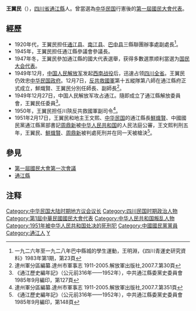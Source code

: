 {{Infobox person
| 姓名     = 王翼民
| 图像     = File:第一屆國民大會四川省通江縣代表王翼民.PNG
| 图像描述 =民國37年出版的《第一屆國民大會專輯》中的王翼民肖像
| 图像大小 = 
| 出生日期 = <!-- {{Birth date|YYYY|MM|DD}} -->
| 出生地   = 
| 受洗     = 
| 死亡日期 =1951年2月17日
| 死亡地   = 
| 国籍     = {{ROC}}<!-- 1949年，在法理上未尚失中华民国国籍 --><br/>{{PRC}}（1949年起）
| 籍贯     = <!-- （仅限部分地区人士使用） -->
| 教育程度 = 
| 母校     =
| 职业     = 
| 知名作品 = 
| 政党     = 
| 宗教信仰 = 
| 配偶     = 
| 子女     = 
| 父母     = 
| 亲属     = 
}}
'''王翼民'''（{{bd|？年||1951年|2月17日|catIdx=W王}}），[[四川省|四川省]][[通江縣|通江縣]]人。曾當選為[[中华民国|中华民国]]行憲後的[[第一屆國民大會代表|第一屆國民大會代表]]。

== 經歷  ==
*1920年代，王翼民担任[[通江县|通江县]]、[[南江县|南江县]]、[[巴中县|巴中县]]三縣聯團辦事處副處長<ref>一九二六年至一九二八年巴中縣城的學生運動，王明淵，《四川青運史研究資料》1983年第1期，第23頁</ref>。
*1945年，王翼民担任通江縣參議會參議長。
*1947年冬，王翼民參加通江縣的國大代表選舉，获得多數選票顺利當選为[[国民大会代表|国民大会代表]]。
*1949年12月，[[中国人民解放军|中国人民解放军]]发起[[西南战役|西南战役]]后，迅速占领[[四川省_(中華民國)|四川全省]]。王翼民仍效忠[[中华民国政府|中华民国政府]]。12月7日，[[反共救國軍|反共救國軍]]第十五縱隊第八師在通江縣府正式成立，鮮熾賢、王翼民分別任師長、副師長<ref>達州軍分區編纂.達州市軍事志  1911-2005.解放軍出版社,2007.7.第30頁</ref>。
*1949年12月27日，中国人民解放军攻占通江。隨即成立了通江縣解放委員會，王翼民任委員<ref>《通江歷史編年記》（公元前316年——1952年），中共通江縣委黨史委員會1985年9月編印，第127頁</ref>。
*1950年，王翼民担任川陝反共救國軍副司令<ref>達州軍分區編纂.達州市軍事志  1911-2005.解放軍出版社,2007.7.第351頁</ref>。
*1951年2月17日，王翼民和地主王文熙、[[中华民国|中华民国]]的通江縣長[[鮮熾賢|鮮熾賢]]、中國國民黨通江縣黨部書記[[周鼎新|周鼎新]]被[[中华人民共和国|中华人民共和国]]的人民法庭公審，王文熙判刑五年，王翼民、[[鮮熾賢|鮮熾賢]]、[[周鼎新|周鼎新]]被判處死刑并在同一天被槍決<ref>《通江歷史編年記》（公元前316年——1952年），中共通江縣委黨史委員會1985年9月編印，第148頁</ref>。

==參見==
*[[第一屆國民大會第一次會議|第一屆國民大會第一次會議]]
*[[通江縣|通江縣]]

==注释==
<div class="references-small">
<references></references>
</div>
{{DEFAULTSORT:Wang王}}
[[Category:中华民国大陆时期地方议会议长|Category:中华民国大陆时期地方议会议长]]
[[Category:四川民国时期政治人物|Category:四川民国时期政治人物]]
[[Category:第1屆中華民國國民大會代表|Category:第1屆中華民國國民大會代表]]
[[Category:中华人民共和国叛乱人物|Category:中华人民共和国叛乱人物]]
[[Category:1951年被中华人民共和国处决的死刑犯|Category:1951年被中华人民共和国处决的死刑犯]]
[[Category:中國國民黨黨員|Category:中國國民黨黨員]]
[[Category:通江人|Category:通江人]]
[[Category:王姓|Y]]